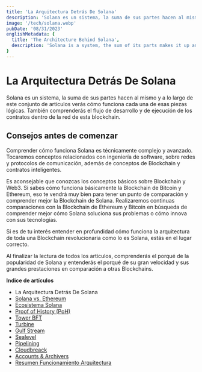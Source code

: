 ```yaml
---
title: 'La Arquitectura Detrás De Solana'
description: 'Solana es un sistema, la suma de sus partes hacen al mismo y a lo largo de este conjunto de artículos verás cómo funciona cada una de esas piezas lógicas. También comprenderás el flujo de desarrollo y de ejecución de los contratos dentro de la red de esta blockchain.'
image: '/tech/solana.webp'
pubDate: '08/31/2023'
englishMetadata: {
  title: 'The Architecture Behind Solana',
  description: 'Solana is a system, the sum of its parts makes it up and throughout this set of articles you will see how each of those logical pieces works. You will also understand the development and execution flow of contracts within the network of this blockchain.'
}
---
```


# La Arquitectura Detrás De Solana

Solana es un sistema, la suma de sus partes hacen al mismo y a lo largo de este conjunto de artículos verás cómo funciona cada una de esas piezas lógicas. También comprenderás el flujo de desarrollo y de ejecución de los contratos dentro de la red de esta blockchain.

## Consejos antes de comenzar

Comprender cómo funciona Solana es técnicamente complejo y avanzado. Tocaremos conceptos relacionados con ingeniería de software, sobre redes y protocolos de comunicación, además de conceptos de Blockchain y contratos inteligentes.

Es aconsejable que conozcas los conceptos básicos sobre Blockchain y Web3. Si sabes cómo funciona básicamente la Blockchain de Bitcoin y Ethereum, eso te vendrá muy bien para tener un punto de comparación y comprender mejor la Blockchain de Solana. Realizaremos continuas comparaciones con la Blockchain de Ethereum y Bitcoin en búsqueda de comprender mejor cómo Solana soluciona sus problemas o cómo innova con sus tecnologías.

Si es de tu interés entender en profundidad cómo funciona la arquitectura de toda una Blockchain revolucionaria como lo es Solana, estás en el lugar correcto.

Al finalizar la lectura de todos los artículos, comprenderás el porqué de la popularidad de Solana y entenderás el porqué de su gran velocidad y sus grandes prestaciones en comparación a otras Blockchains.

**Indice de artículos**

- La Arquitectura Detrás De Solana
- [Solana vs. Ethereum](/es/blog/blockchain/solana-vs-ethereum)
- [Ecosistema Solana](/es/blog/blockchain/solana-ecosystem)
- [Proof of History (PoH)](/es/blog/blockchain/solana-proof-of-history)
- [Tower BFT](/es/blog/blockchain/solana-tower-bft)
- [Turbine](/es/blog/blockchain/solana-turbine)
- [Gulf Stream](/es/blog/blockchain/solana-gulf-stream)
- [Sealevel](/es/blog/blockchain/solana-sealevel)
- [Pipelining](/es/blog/blockchain/solana-pipelining)
- [Cloudbreack](/es/blog/blockchain/solana-cloudbreak)
- [Accounts & Archivers](/es/blog/blockchain/solana-accounts-archivers)
- [Resumen Funcionamiento Arquitectura](/es/blog/blockchain/solana-wrap-up)
